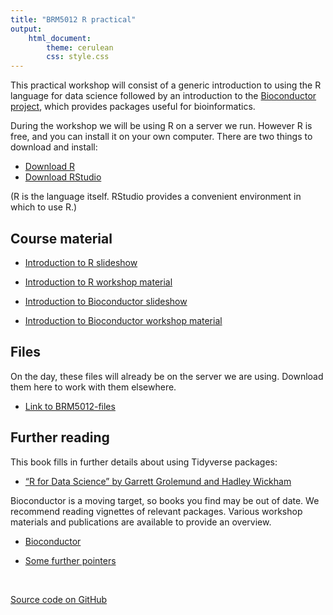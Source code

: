 ```yaml
---
title: "BRM5012 R practical"
output: 
    html_document:
        theme: cerulean
        css: style.css
---
```


This practical workshop will consist of a generic introduction to using the R language for data science followed by an introduction to the [Bioconductor project](https://www.bioconductor.org/), which provides packages useful for bioinformatics.

During the workshop we will be using R on a server we run. However R is free, and you can install it on your own computer. There are two things to download and install:

* [Download R](https://cran.rstudio.com/)
* [Download RStudio](https://www.rstudio.com/products/rstudio/download/)

(R is the language itself. RStudio provides a convenient environment in which to use R.)


## Course material

* [Introduction to R slideshow](slides/slides.pdf)

* [Introduction to R workshop material](https://monashdatafluency.github.io/r-intro-2/)

* [Introduction to Bioconductor slideshow](slides/bioconductor_slides.pdf)

* [Introduction to Bioconductor workshop material](topics/bioconductor.html)


## Files

On the day, these files will already be on the server we are using. Download them here to work with them elsewhere.

* [Link to BRM5012-files](https://github.com/MonashBioinformaticsPlatform/2018-BRM5012-R/BRM5012-files)

## Further reading

This book fills in further details about using Tidyverse packages:

* ["R for Data Science" by Garrett Grolemund and Hadley Wickham](http://r4ds.had.co.nz/)

Bioconductor is a moving target, so books you find may be out of date. We recommend reading vignettes of relevant packages. Various workshop materials and publications are available to provide an overview.

* [Bioconductor](https://bioconductor.org/)

* [Some further pointers](https://monashdatafluency.github.io/r-intro-2/next-steps.html)

<br>

[Source code on GitHub](https://github.com/MonashBioinformaticsPlatform/2018-BRM5012-R)
